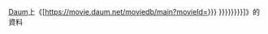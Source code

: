 [[多音|Daum]]上《[https://movie.daum.net/moviedb/main?movieId={{Trim|{{{id|{{{1|<includeonly>[[Category:Daum title template with no id set]]</includeonly>}}}}}}}} {{{2|{{{title|{{PAGENAMEBASE}}}}}}}}{{{3|{{{description|}}}}}}]》的資料{{ko icon}}
<noinclude>
{{documentation}}
</noinclude>